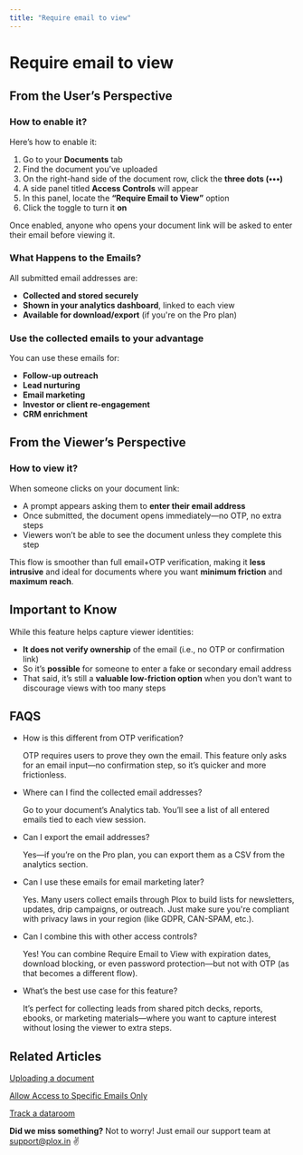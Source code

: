 ```yaml
---
title: "Require email to view"
---
```


# Require email to view

## From the User’s Perspective

### How to enable it?

Here’s how to enable it:

1. Go to your **Documents** tab
2. Find the document you’ve uploaded
3. On the right-hand side of the document row, click the **three dots (•••)**
4. A side panel titled **Access Controls** will appear
5. In this panel, locate the **“Require Email to View”** option
6. Click the toggle to turn it **on**

Once enabled, anyone who opens your document link will be asked to enter their email before viewing it.

### What Happens to the Emails?

All submitted email addresses are:

- **Collected and stored securely**
- **Shown in your analytics dashboard**, linked to each view
- **Available for download/export** (if you're on the Pro plan)

### Use the collected emails to your advantage

You can use these emails for:

- **Follow-up outreach**
- **Lead nurturing**
- **Email marketing**
- **Investor or client re-engagement**
- **CRM enrichment**

## From the Viewer’s Perspective

### How to view it?

When someone clicks on your document link:

- A prompt appears asking them to **enter their email address**
- Once submitted, the document opens immediately—no OTP, no extra steps
- Viewers won’t be able to see the document unless they complete this step

This flow is smoother than full email+OTP verification, making it **less intrusive** and ideal for documents where you want **minimum friction** and **maximum reach**.

## Important to Know

While this feature helps capture viewer identities:

- **It does not verify ownership** of the email (i.e., no OTP or confirmation link)
- So it’s **possible** for someone to enter a fake or secondary email address
- That said, it’s still a **valuable low-friction option** when you don’t want to discourage views with too many steps

## FAQS

- How is this different from OTP verification?

  OTP requires users to prove they own the email. This feature only asks for an email input—no confirmation step, so it’s quicker and more frictionless.
- Where can I find the collected email addresses?

  Go to your document’s Analytics tab. You’ll see a list of all entered emails tied to each view session.
- Can I export the email addresses?

  Yes—if you’re on the Pro plan, you can export them as a CSV from the analytics section.
- Can I use these emails for email marketing later?

  Yes. Many users collect emails through Plox to build lists for newsletters, updates, drip campaigns, or outreach. Just make sure you're compliant with privacy laws in your region (like GDPR, CAN-SPAM, etc.).
- Can I combine this with other access controls?

  Yes! You can combine Require Email to View with expiration dates, download blocking, or even password protection—but not with OTP (as that becomes a different flow).
- What’s the best use case for this feature?

  It’s perfect for collecting leads from shared pitch decks, reports, ebooks, or marketing materials—where you want to capture interest without losing the viewer to extra steps.

## Related Articles

[Uploading a document](https://help.plox.in/using-documents/uploading-a-document)

[Allow Access to Specific Emails Only](https://help.plox.in/access-controls/allow-access-to-specific-emails-only)

[Track a dataroom](https://help.plox.in/data-rooms/track-a-dataroom)

**Did we miss something?** Not to worry! Just email our support team at [support@plox.in](mailto:support@plox.in) ✌️